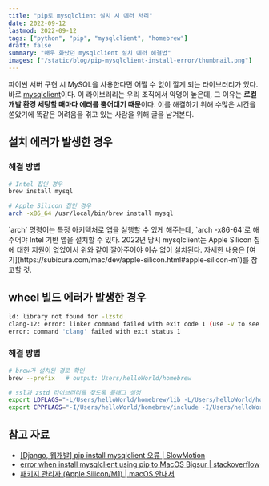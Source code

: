 ```yaml
---
title: "pip로 mysqlclient 설치 시 에러 처리"
date: 2022-09-12
lastmod: 2022-09-12
tags: ["python", "pip", "mysqlclient", "homebrew"]
draft: false
summary: "매우 화났던 mysqlclient 설치 에러 해결법"
images: ["/static/blog/pip-mysqlclient-install-error/thumbnail.png"]
---
```


파이썬 서버 구현 시 MySQL을 사용한다면 어쩔 수 없이 깔게 되는 라이브러리가 있다. 바로 [mysqlclient](https://pypi.org/project/mysqlclient/)이다. 이 라이브러리는 우리 조직에서 악명이 높은데, 그 이유는 **로컬 개발 환경 세팅할 때마다 에러를 뿜어대기 때문**이다. 이를 해결하기 위해 수많은 시간을 쏟았기에 똑같은 어려움을 겪고 있는 사람을 위해 글을 남겨본다.

## 설치 에러가 발생한 경우

### 해결 방법

```bash
# Intel 칩인 경우
brew install mysql

# Apple Silicon 칩인 경우
arch -x86_64 /usr/local/bin/brew install mysql
```

<Warning title="arch -x86-64는 무엇인가요?">
  `arch` 명령어는 특정 아키텍처로 앱을 실행할 수 있게 해주는데, `arch -x86-64`로 해주어야 Intel 기반 앱을 설치할 수 있다. 2022년 당시 mysqlclient는 Apple Silicon 칩에 대한 지원이 없었어서 위와 같이 깔아주어야 이슈 없이 설치된다. 자세한 내용은 [여기](https://subicura.com/mac/dev/apple-silicon.html#apple-silicon-m1)를 참고할 것.
</Warning>

## wheel 빌드 에러가 발생한 경우

```bash
ld: library not found for -lzstd
clang-12: error: linker command failed with exit code 1 (use -v to see invocation)
error: command 'clang' failed with exit status 1
```

### 해결 방법

```bash
# brew가 설치된 경로 확인
brew --prefix   # output: Users/helloWorld/homebrew

# ssl과 zstd 라이브러리를 찾도록 플래그 설정
export LDFLAGS="-L/Users/helloWorld/homebrew/lib -L/Users/helloWorld/homebrew/opt/openssl/lib"
export CPPFLAGS="-I/Users/helloWorld/homebrew/include -I/Users/helloWorld/homebrew/opt/openssl/include"
```

## 참고 자료

- [[Django, 웹개발] pip install mysqlclient 오류 | SlowMotion](https://slow-motionn.tistory.com/12)
- [error when install mysqlclient using pip to MacOS Bigsur | stackoverflow](https://stackoverflow.com/questions/67767255/error-when-install-mysqlclient-using-pip-to-macos-bigsur)
- [패키지 관리자 (Apple Silicon/M1) | macOS 안내서](https://subicura.com/mac/dev/apple-silicon.html#apple-silicon-m1)
